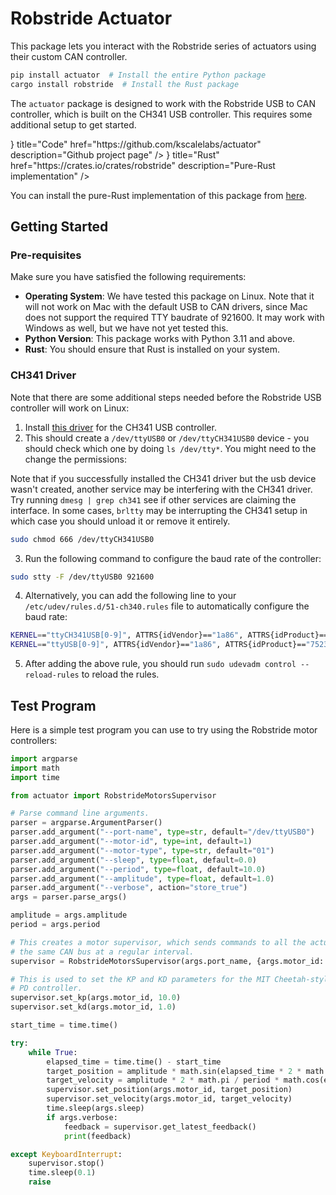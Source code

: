 
# Robstride Actuator

This package lets you interact with the Robstride series of actuators using their custom CAN controller.

```bash
pip install actuator  # Install the entire Python package
cargo install robstride  # Install the Rust package
```

The `actuator` package is designed to work with the Robstride USB to CAN controller, which is built on the CH341 USB controller. This requires some additional setup to get started.

<Cards>
  <Cards.Card
    icon={<FaGithub />}
    title="Code"
    href="https://github.com/kscalelabs/actuator"
    description="Github project page"
  />
  <Cards.Card
    icon={<FaRust />}
    title="Rust"
    href="https://crates.io/crates/robstride"
    description="Pure-Rust implementation"
  />
</Cards>

You can install the pure-Rust implementation of this package from [here](https://crates.io/crates/robstride).

## Getting Started

### Pre-requisites

Make sure you have satisfied the following requirements:

- **Operating System**: We have tested this package on Linux. Note that it will not work on Mac with the default USB to CAN drivers, since Mac does not support the required TTY baudrate of 921600. It may work with Windows as well, but we have not yet tested this.
- **Python Version**: This package works with Python 3.11 and above.
- **Rust**: You should ensure that Rust is installed on your system.

### CH341 Driver

Note that there are some additional steps needed before the Robstride USB controller will work on Linux:

1. Install [this driver](https://github.com/WCHSoftGroup/ch341ser_linux) for the CH341 USB controller.
2. This should create a `/dev/ttyUSB0` or `/dev/ttyCH341USB0` device - you should check which one by doing `ls /dev/tty*`. You might need to the change the permissions:

Note that if you successfully installed the CH341 driver but the usb device wasn't created, another service may be interfering with the CH341 driver. Try running ```dmesg | grep ch341``` see if other services are claiming the interface. In some cases, ```brltty``` may be interrupting the CH341 setup in which case you should unload it or remove it entirely. 

```bash
sudo chmod 666 /dev/ttyCH341USB0
```

3. Run the following command to configure the baud rate of the controller:

```bash
sudo stty -F /dev/ttyUSB0 921600
```

4. Alternatively, you can add the following line to your `/etc/udev/rules.d/51-ch340.rules` file to automatically configure the baud rate:

```bash
KERNEL=="ttyCH341USB[0-9]", ATTRS{idVendor}=="1a86", ATTRS{idProduct}=="7523", SYMLINK+="ttyUSB%n", RUN+="/bin/stty -F /dev/ttyCH341USB0 921600"
KERNEL=="ttyUSB[0-9]", ATTRS{idVendor}=="1a86", ATTRS{idProduct}=="7523", RUN+="/bin/stty -F /dev/ttyUSB0 921600"
```

5. After adding the above rule, you should run `sudo udevadm control --reload-rules` to reload the rules.

## Test Program

Here is a simple test program you can use to try using the Robstride motor controllers:

```python
import argparse
import math
import time

from actuator import RobstrideMotorsSupervisor

# Parse command line arguments.
parser = argparse.ArgumentParser()
parser.add_argument("--port-name", type=str, default="/dev/ttyUSB0")
parser.add_argument("--motor-id", type=int, default=1)
parser.add_argument("--motor-type", type=str, default="01")
parser.add_argument("--sleep", type=float, default=0.0)
parser.add_argument("--period", type=float, default=10.0)
parser.add_argument("--amplitude", type=float, default=1.0)
parser.add_argument("--verbose", action="store_true")
args = parser.parse_args()

amplitude = args.amplitude
period = args.period

# This creates a motor supervisor, which sends commands to all the actuators on
# the same CAN bus at a regular interval.
supervisor = RobstrideMotorsSupervisor(args.port_name, {args.motor_id: args.motor_type})

# This is used to set the KP and KD parameters for the MIT Cheetah-style
# PD controller.
supervisor.set_kp(args.motor_id, 10.0)
supervisor.set_kd(args.motor_id, 1.0)

start_time = time.time()

try:
    while True:
        elapsed_time = time.time() - start_time
        target_position = amplitude * math.sin(elapsed_time * 2 * math.pi / period)
        target_velocity = amplitude * 2 * math.pi / period * math.cos(elapsed_time * 2 * math.pi / period)
        supervisor.set_position(args.motor_id, target_position)
        supervisor.set_velocity(args.motor_id, target_velocity)
        time.sleep(args.sleep)
        if args.verbose:
            feedback = supervisor.get_latest_feedback()
            print(feedback)

except KeyboardInterrupt:
    supervisor.stop()
    time.sleep(0.1)
    raise
```

